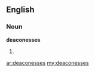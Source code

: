 ==English==

===Noun===
'''deaconesses'''

# {{plural of|deaconess}}

[[ar:deaconesses]]
[[my:deaconesses]]